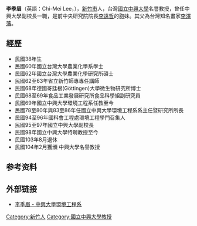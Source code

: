 {{编修}}
{{Refimprove|time=2017-06-02T17:15:16+00:00}}
'''李季眉'''（英語：Chi-Mei Lee，{{bd|1949年}}），[[新竹市|新竹市]]人，台灣[[國立中興大學|國立中興大學]]名譽教授，曾任中興大學副校長一職，是前中央研究院院長[[李遠哲|李遠哲]]的胞妹。其父為台灣知名畫家[[李澤藩|李澤藩]]。

== 經歷 ==

* 民國38年生
* 民國60年國立台灣大學農業化學系學士
* 民國62年國立台灣大學農業化學研究所碩士
* 民國62至63年省立新竹師專專任講師
* 民國68年德國哥廷根(Göttingen)大學微生物研究所博士
* 民國68至69年食品工業發展研究所食品科學組副研究員
* 民國69年國立中興大學環境工程系任教至今
* 民國78至80年與83至86年任國立中興大學環境工程系系主任暨研究所所長
* 民國94至96年國科會工程處環境工程學門召集人
* 民國95至97年國立中興大學副校長
* 民國98年國立中興大學特聘教授至今
* 民國103年8月退休
* 民國104年2月獲頒 中興大學名譽教授

==参考资料==
{{reflist}}
==外部链接==
*[http://www.ev.nchu.edu.tw/wb_professor02.asp?c=1&u=9 李季眉 - 中興大學環境工程系] {{Wayback|url=http://www.ev.nchu.edu.tw/wb_professor02.asp?c=1&u=9 |date=20210406195107 }}

{{DEFAULTSORT:Lee Chi-Mei}}
{{台湾人小作品}}
[[Category:新竹人|Category:新竹人]]
[[Category:國立中興大學教授|Category:國立中興大學教授]]